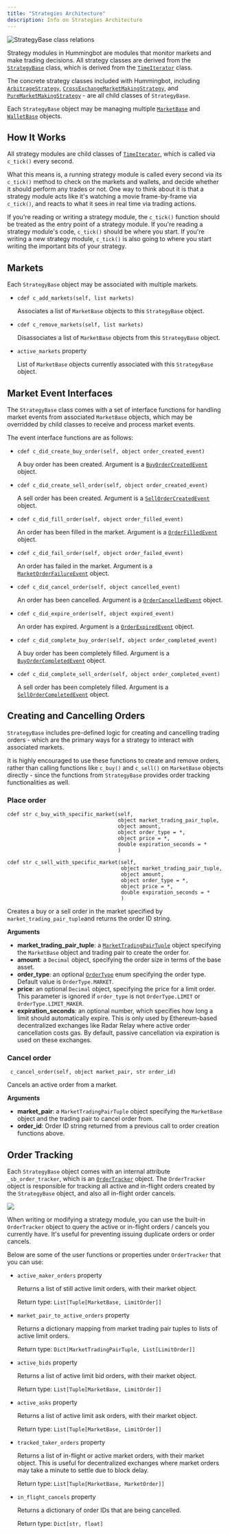```yaml
---
title: "Strategies Architecture"
description: Info on Strategies Architecture
---
```


![StrategyBase class relations](/img/strategy-uml.svg)

Strategy modules in Hummingbot are modules that monitor markets and make trading decisions. All strategy classes are derived from the [`StrategyBase`](https://github.com/CoinAlpha/hummingbot/blob/master/hummingbot/strategy/strategy_base.pyx) class, which is derived from the [`TimeIterator`](https://github.com/CoinAlpha/hummingbot/blob/master/hummingbot/strategy/strategy_base.pyx) class.

The concrete strategy classes included with Hummingbot, including [`ArbitrageStrategy`](https://github.com/CoinAlpha/hummingbot/blob/master/hummingbot/strategy/arbitrage/arbitrage.pyx), [`CrossExchangeMarketMakingStrategy`](https://github.com/CoinAlpha/hummingbot/blob/master/hummingbot/strategy/cross_exchange_market_making/cross_exchange_market_making.pyx), and [`PureMarketMakingStrategy`](https://github.com/CoinAlpha/hummingbot/blob/master/hummingbot/strategy/pure_market_making/pure_market_making_v2.pyx) - are all child classes of `StrategyBase`.

Each `StrategyBase` object may be managing multiple [`MarketBase`](https://github.com/CoinAlpha/hummingbot/blob/master/hummingbot/market/market_base.pyx) and [`WalletBase`](https://github.com/CoinAlpha/hummingbot/blob/master/hummingbot/wallet/wallet_base.pyx) objects.

## How It Works

All strategy modules are child classes of [`TimeIterator`](https://github.com/CoinAlpha/hummingbot/blob/master/hummingbot/core/time_iterator.pyx), which is called via `c_tick()` every second.

What this means is, a running strategy module is called every second via its `c_tick()` method to check on the markets and wallets, and decide whether it should perform any trades or not. One way to think about it is that a strategy module acts like it's watching a movie frame-by-frame via `c_tick()`, and reacts to what it sees in real time via trading actions.

If you're reading or writing a strategy module, the `c_tick()` function should be treated as the entry point of a strategy module. If you're reading a strategy module's code, `c_tick()` should be where you start. If you're writing a new strategy module, `c_tick()` is also going to where you start writing the important bits of your strategy.

## Markets

Each `StrategyBase` object may be associated with multiple markets.

- `cdef c_add_markets(self, list markets)`

  Associates a list of `MarketBase` objects to this `StrategyBase` object.

- `cdef c_remove_markets(self, list markets)`

  Disassociates a list of `MarketBase` objects from this `StrategyBase` object.

- `active_markets` property

  List of `MarketBase` objects currently associated with this `StrategyBase` object.

## Market Event Interfaces

The `StrategyBase` class comes with a set of interface functions for handling market events from associated `MarketBase` objects, which may be overridded by child classes to receive and process market events.

The event interface functions are as follows:

- `cdef c_did_create_buy_order(self, object order_created_event)`

  A buy order has been created. Argument is a [`BuyOrderCreatedEvent`](https://github.com/CoinAlpha/hummingbot/blob/master/hummingbot/core/event/events.py) object.

- `cdef c_did_create_sell_order(self, object order_created_event)`

  A sell order has been created. Argument is a [`SellOrderCreatedEvent`](https://github.com/CoinAlpha/hummingbot/blob/master/hummingbot/core/event/events.py) object.

- `cdef c_did_fill_order(self, object order_filled_event)`

  An order has been filled in the market. Argument is a [`OrderFilledEvent`](https://github.com/CoinAlpha/hummingbot/blob/master/hummingbot/core/event/events.py) object.

- `cdef c_did_fail_order(self, object order_failed_event)`

  An order has failed in the market. Argument is a [`MarketOrderFailureEvent`](https://github.com/CoinAlpha/hummingbot/blob/master/hummingbot/core/event/events.py) object.

- `cdef c_did_cancel_order(self, object cancelled_event)`

  An order has been cancelled. Argument is a [`OrderCancelledEvent`](https://github.com/CoinAlpha/hummingbot/blob/master/hummingbot/core/event/events.py) object.

- `cdef c_did_expire_order(self, object expired_event)`

  An order has expired. Argument is a [`OrderExpiredEvent`](https://github.com/CoinAlpha/hummingbot/blob/master/hummingbot/core/event/events.py) object.

- `cdef c_did_complete_buy_order(self, object order_completed_event)`

  A buy order has been completely filled. Argument is a [`BuyOrderCompletedEvent`](https://github.com/CoinAlpha/hummingbot/blob/master/hummingbot/core/event/events.py) object.

- `cdef c_did_complete_sell_order(self, object order_completed_event)`

  A sell order has been completely filled. Argument is a [`SellOrderCompletedEvent`](https://github.com/CoinAlpha/hummingbot/blob/master/hummingbot/core/event/events.py) object.

## Creating and Cancelling Orders

`StrategyBase` includes pre-defined logic for creating and cancelling trading orders - which are the primary ways for a strategy to interact with associated markets.

It is highly encouraged to use these functions to create and remove orders, rather than calling functions like `c_buy()` and `c_sell()` on `MarketBase` objects directly - since the functions from `StrategyBase` provides order tracking functionalities as well.

### Place order

```cython
cdef str c_buy_with_specific_market(self,
                                    object market_trading_pair_tuple,
                                    object amount,
                                    object order_type = *,
                                    object price = *,
                                    double expiration_seconds = *
                                    )

cdef str c_sell_with_specific_market(self,
                                     object market_trading_pair_tuple,
                                     object amount,
                                     object order_type = *,
                                     object price = *,
                                     double expiration_seconds = *
                                     )
```

Creates a buy or a sell order in the market specified by `market_trading_pair_tuple`and returns the order ID string.

**Arguments**

- **market_trading_pair_tuple**: a [`MarketTradingPairTuple`](https://github.com/CoinAlpha/hummingbot/blob/master/hummingbot/strategy/market_trading_pair_tuple.py) object specifying the `MarketBase` object and trading pair to create the order for.
- **amount**: a `Decimal` object, specifying the order size in terms of the base asset.
- **order_type**: an optional [`OrderType`](https://github.com/CoinAlpha/hummingbot/blob/master/hummingbot/core/event/events.py) enum specifying the order type. Default value is `OrderType.MARKET`.
- **price**: an optional `Decimal` object, specifying the price for a limit order. This parameter is ignored if `order_type` is not `OrderType.LIMIT` or `OrderType.LIMIT_MAKER`.
- **expiration_seconds**: an optional number, which specifies how long a limit should automatically expire. This is only used by Ethereum-based decentralized exchanges like Radar Relay where active order cancellation costs gas. By default, passive cancellation via expiration is used on these exchanges.

### Cancel order

```cython
 c_cancel_order(self, object market_pair, str order_id)
```

Cancels an active order from a market.

**Arguments**

- **market_pair**: a `MarketTradingPairTuple` object specifying the `MarketBase` object and the trading pair to cancel order from.
- **order_id**: Order ID string returned from a previous call to order creation functions above.

## Order Tracking

Each `StrategyBase` object comes with an internal attribute `_sb_order_tracker`, which is an [`OrderTracker`](https://github.com/CoinAlpha/hummingbot/blob/development/hummingbot/strategy/order_tracker.pyx) object. The `OrderTracker` object is responsible for tracking all active and in-flight orders created by the `StrategyBase` object, and also all in-flight order cancels.

![](/img/strategy-order-tracker.svg)

When writing or modifying a strategy module, you can use the built-in `OrderTracker` object to query the active or in-flight orders / cancels you currently have. It's useful for preventing issuing duplicate orders or order cancels.

Below are some of the user functions or properties under `OrderTracker` that you can use:

- `active_maker_orders` property

  Returns a list of still active limit orders, with their market object.

  Return type: `List[Tuple[MarketBase, LimitOrder]]`

- `market_pair_to_active_orders` property

  Returns a dictionary mapping from market trading pair tuples to lists of active limit orders.

  Return type: `Dict[MarketTradingPairTuple, List[LimitOrder]]`

- `active_bids` property

  Returns a list of active limit bid orders, with their market object.

  Return type: `List[Tuple[MarketBase, LimitOrder]]`

- `active_asks` property

  Returns a list of active limit ask orders, with their market object.

  Return type: `List[Tuple[MarketBase, LimitOrder]]`

- `tracked_taker_orders` property

  Returns a list of in-flight or active market orders, with their market object. This is useful for decentralized exchanges where market orders may take a minute to settle due to block delay.

  Return type: `List[Tuple[MarketBase, MarketOrder]]`

- `in_flight_cancels` property

  Returns a dictionary of order IDs that are being cancelled.

  Return type: `Dict[str, float]`
